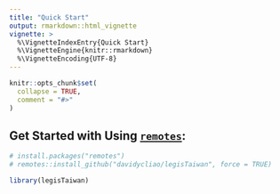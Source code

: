 ```yaml
---
title: "Quick Start"
output: rmarkdown::html_vignette
vignette: >
  %\VignetteIndexEntry{Quick Start}
  %\VignetteEngine{knitr::rmarkdown}
  %\VignetteEncoding{UTF-8}
---
```


```r
knitr::opts_chunk$set(
  collapse = TRUE,
  comment = "#>"
)
```


## Get Started with Using [`remotes`](https://github.com/r-lib/remotes):

```r
# install.packages("remotes")
# remotes::install_github("davidycliao/legisTaiwan", force = TRUE)
```

```r
library(legisTaiwan)
```

